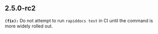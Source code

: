 ## 2.5.0-rc2
**`(fix):`** Do not attempt to run `rapiddocs test` in CI until the command is more widely rolled out.

